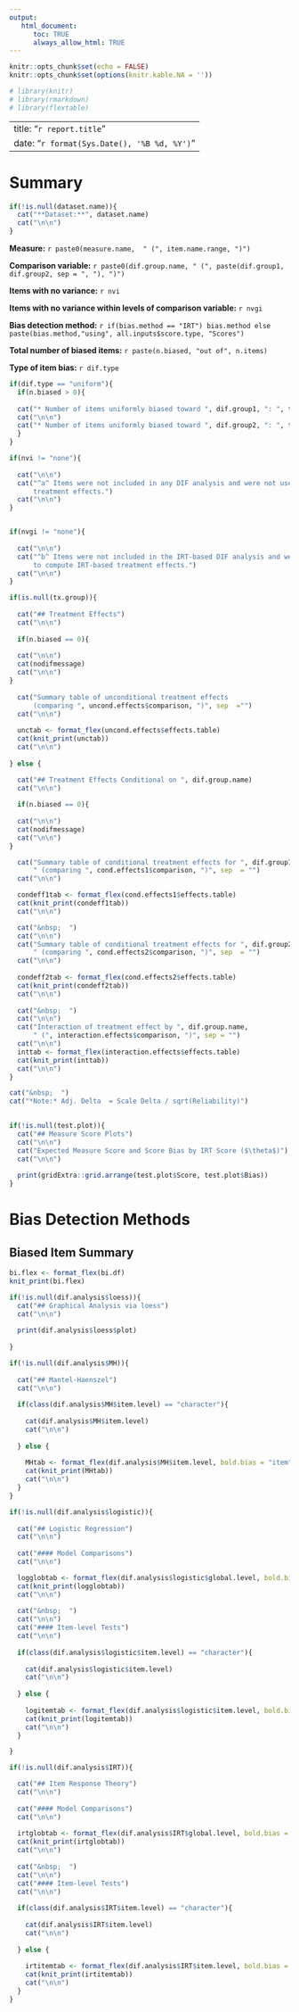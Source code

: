 ```yaml
---
output:
   html_document:
      toc: TRUE
      always_allow_html: TRUE
---
```


```r
knitr::opts_chunk$set(echo = FALSE)
knitr::opts_chunk$set(options(knitr.kable.NA = ''))

# library(knitr)
# library(rmarkdown)
# library(flextable)

```

---
title: "`r report.title`"
date: "`r format(Sys.Date(), '%B %d, %Y')`"
---

# Summary

```r
if(!is.null(dataset.name)){
  cat("**Dataset:**", dataset.name)
  cat("\n\n")
}
```
  

**Measure:** `r paste0(measure.name,  " (", item.name.range, ")")`

**Comparison variable:** `r paste0(dif.group.name, " (", paste(dif.group1, dif.group2, sep = ", "), ")")`

**Items with no variance:** `r nvi`

**Items with no variance within levels of comparison variable:** `r nvgi`

**Bias detection method:** `r if(bias.method == "IRT") bias.method else paste(bias.method,"using", all.inputs$score.type, "Scores")`

**Total number of biased items:** `r paste(n.biased, "out of", n.items)`

**Type of item bias:** `r dif.type`

```r
if(dif.type == "uniform"){
  if(n.biased > 0){
  
  cat("* Number of items uniformly biased toward ", dif.group1, ": ", toward1, sep = "")
  cat("\n\n")
  cat("* Number of items uniformly biased toward ", dif.group2, ": ", toward2, sep = "")
  }
}
```
  

```r
if(nvi != "none"){
  
  cat("\n\n")
  cat("^a^ Items were not included in any DIF analysis and were not used to compute 
      treatment effects.")
  cat("\n\n")
}


if(nvgi != "none"){
  
  cat("\n\n")
  cat("^b^ Items were not included in the IRT-based DIF analysis and were not used 
      to compute IRT-based treatment effects.")
  cat("\n\n")
}

```



```r

if(is.null(tx.group)){
  
  cat("## Treatment Effects")
  cat("\n\n")
  
  if(n.biased == 0){
  
  cat("\n\n")
  cat(nodifmessage)
  cat("\n\n")
}
  
  cat("Summary table of unconditional treatment effects 
      (comparing ", uncond.effects$comparison, ")", sep  ="") 
  cat("\n\n")
  
  unctab <- format_flex(uncond.effects$effects.table)
  cat(knit_print(unctab))
  cat("\n\n")
  
} else {

  cat("## Treatment Effects Conditional on ", dif.group.name)
  cat("\n\n")
  
  if(n.biased == 0){
  
  cat("\n\n")
  cat(nodifmessage)
  cat("\n\n")
}

  cat("Summary table of conditional treatment effects for ", dif.group1, 
      " (comparing ", cond.effects1$comparison, ")", sep  = "") 
  cat("\n\n")

  condeff1tab <- format_flex(cond.effects1$effects.table)
  cat(knit_print(condeff1tab))
  cat("\n\n")

  cat("&nbsp;  ")
  cat("\n\n")
  cat("Summary table of conditional treatment effects for ", dif.group2, 
      " (comparing ", cond.effects2$comparison, ")", sep  = "") 
  cat("\n\n")
  
  condeff2tab <- format_flex(cond.effects2$effects.table)
  cat(knit_print(condeff2tab))
  cat("\n\n")
  
  cat("&nbsp;  ")
  cat("\n\n")
  cat("Interaction of treatment effect by ", dif.group.name, 
      " (", interaction.effects$comparison, ")", sep = "")
  cat("\n\n")
  inttab <- format_flex(interaction.effects$effects.table)
  cat(knit_print(inttab))
  cat("\n\n")
}

cat("&nbsp;  ")
cat("*Note:* Adj. Delta  = Scale Delta / sqrt(Reliability)")
  
```


```r

if(!is.null(test.plot)){
  cat("## Measure Score Plots")
  cat("\n\n")
  cat("Expected Measure Score and Score Bias by IRT Score ($\theta$)")
  cat("\n\n")
  
  print(gridExtra::grid.arrange(test.plot$Score, test.plot$Bias))
}
```



# Bias Detection Methods

## Biased Item Summary

```r

bi.flex <- format_flex(bi.df)
knit_print(bi.flex)

```


```r

if(!is.null(dif.analysis$loess)){
  cat("## Graphical Analysis via loess")
  cat("\n\n")
  
  print(dif.analysis$loess$plot)
  
}
```




```r

if(!is.null(dif.analysis$MH)){
  
  cat("## Mantel-Haenszel")
  cat("\n\n")
    
  if(class(dif.analysis$MH$item.level) == "character"){
        
    cat(dif.analysis$MH$item.level)
    cat("\n\n")
    
  } else {
    
    MHtab <- format_flex(dif.analysis$MH$item.level, bold.bias = "item")
    cat(knit_print(MHtab))
    cat("\n\n")
  }
}
```




```r
if(!is.null(dif.analysis$logistic)){
  
  cat("## Logistic Regression")
  cat("\n\n")
  
  cat("#### Model Comparisons")
  cat("\n\n")

  logglobtab <- format_flex(dif.analysis$logistic$global.level, bold.bias = "global")
  cat(knit_print(logglobtab))
  cat("\n\n")
  
  cat("&nbsp;  ")
  cat("\n\n")
  cat("#### Item-level Tests")
  cat("\n\n")
  
  if(class(dif.analysis$logistic$item.level) == "character"){
    
    cat(dif.analysis$logistic$item.level)
    cat("\n\n")
        
  } else {
    
    logitemtab <- format_flex(dif.analysis$logistic$item.level, bold.bias = "item")
    cat(knit_print(logitemtab))
    cat("\n\n")
  }

}
```


```r

if(!is.null(dif.analysis$IRT)){

  cat("## Item Response Theory")
  cat("\n\n")
  
  cat("#### Model Comparisons")
  cat("\n\n")
  
  irtglobtab <- format_flex(dif.analysis$IRT$global.level, bold.bias = "global")
  cat(knit_print(irtglobtab))
  cat("\n\n")
 
  cat("&nbsp;  ")
  cat("\n\n")
  cat("#### Item-level Tests")
  cat("\n\n")
  
  if(class(dif.analysis$IRT$item.level) == "character"){
    
    cat(dif.analysis$IRT$item.level)
    cat("\n\n")
        
  } else {
    
    irtitemtab <- format_flex(dif.analysis$IRT$item.level, bold.bias = "item")
    cat(knit_print(irtitemtab))
    cat("\n\n")
  }
}

```